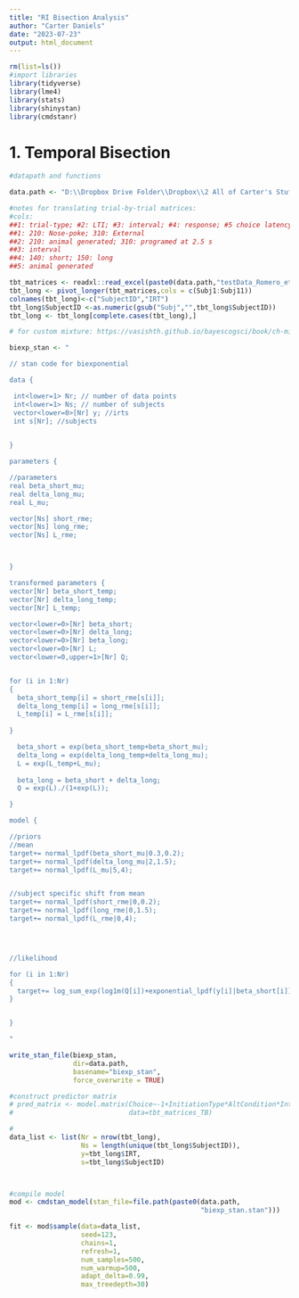 ---
title: "RI Bisection Analysis"
author: "Carter Daniels"
date: "2023-07-23"
output: html_document
---

```{r}
rm(list=ls())
#import libraries
library(tidyverse)
library(lme4)
library(stats)
library(shinystan)
library(cmdstanr)

```

# 1. Temporal Bisection


```{r}

#datapath and functions

data.path <- "D:\\Dropbox Drive Folder\\Dropbox\\2 All of Carter's Stuff\\Carter Local\\JEAB_Habit_EricCollab\\"

```

```{r}

#notes for translating trial-by-trial matrices:
#cols:
##1: trial-type; #2: LTI; #3: interval; #4: response; #5 choice latency/or retrieval latency?
##1: 210: Nose-poke; 310: External
##2: 210: animal generated; 310: programed at 2.5 s
##3: interval
##4: 140: short; 150: long
##5: animal generated

tbt_matrices <- readxl::read_excel(paste0(data.path,"testData_Romero_etal_paper.xlsx"))
tbt_long <- pivot_longer(tbt_matrices,cols = c(Subj1:Subj11))
colnames(tbt_long)<-c("SubjectID","IRT")
tbt_long$SubjectID <-as.numeric(gsub("Subj","",tbt_long$SubjectID))
tbt_long <- tbt_long[complete.cases(tbt_long),]

```



```{r}

# for custom mixture: https://vasishth.github.io/bayescogsci/book/ch-mixture.html

biexp_stan <- "

// stan code for biexponential

data {

 int<lower=1> Nr; // number of data points
 int<lower=1> Ns; // number of subjects
 vector<lower=0>[Nr] y; //irts
 int s[Nr]; //subjects
 

}

parameters {

//parameters
real beta_short_mu;
real delta_long_mu; 
real L_mu;

vector[Ns] short_rme;
vector[Ns] long_rme;
vector[Ns] L_rme; 



}

transformed parameters {
vector[Nr] beta_short_temp;
vector[Nr] delta_long_temp;
vector[Nr] L_temp;

vector<lower=0>[Nr] beta_short;
vector<lower=0>[Nr] delta_long; 
vector<lower=0>[Nr] beta_long;
vector<lower=0>[Nr] L;
vector<lower=0,upper=1>[Nr] Q; 


for (i in 1:Nr)
{
  beta_short_temp[i] = short_rme[s[i]];
  delta_long_temp[i] = long_rme[s[i]];
  L_temp[i] = L_rme[s[i]]; 
  
}

  beta_short = exp(beta_short_temp+beta_short_mu); 
  delta_long = exp(delta_long_temp+delta_long_mu);
  L = exp(L_temp+L_mu);
  
  beta_long = beta_short + delta_long; 
  Q = exp(L)./(1+exp(L));

}

model {

//priors
//mean
target+= normal_lpdf(beta_short_mu|0.3,0.2);
target+= normal_lpdf(delta_long_mu|2,1.5);
target+= normal_lpdf(L_mu|5,4);


//subject specific shift from mean
target+= normal_lpdf(short_rme|0,0.2);
target+= normal_lpdf(long_rme|0,1.5);
target+= normal_lpdf(L_rme|0,4); 




//likelihood

for (i in 1:Nr)
{
  target+= log_sum_exp(log1m(Q[i])+exponential_lpdf(y[i]|beta_short[i]),log(Q[i])+exponential_lpdf(y[i]|beta_long[i])); //biexponential likelihood
}


}

"

write_stan_file(biexp_stan,
                dir=data.path,
                basename="biexp_stan",
                force_overwrite = TRUE)

#construct predictor matrix
# pred_matrix <- model.matrix(Choice~-1+InitiationType*AltCondition*IntervalCond, 
#                             data=tbt_matrices_TB)

# 
data_list <- list(Nr = nrow(tbt_long),
                  Ns = length(unique(tbt_long$SubjectID)),
                  y=tbt_long$IRT,
                  s=tbt_long$SubjectID)



#compile model
mod <- cmdstan_model(stan_file=file.path(paste0(data.path,
                                                "biexp_stan.stan")))
```


```{r}

fit <- mod$sample(data=data_list,
                  seed=123,
                  chains=1,
                  refresh=1,
                  num_samples=500,
                  num_warmup=500,
                  adapt_delta=0.99,
                  max_treedepth=30)


```


